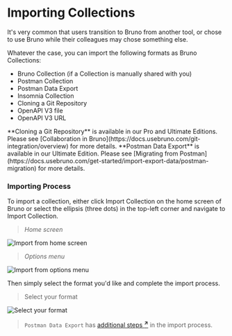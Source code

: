 
# Importing Collections

It's very common that users transition to Bruno from another tool, or chose to use Bruno while their colleagues may chose something else.

Whatever the case, you can import the following formats as Bruno Collections:

- Bruno Collection (if a Collection is manually shared with you)
- Postman Collection
- Postman Data Export
- Insomnia Collection
- Cloning a Git Repository
- OpenAPI V3 file
- OpenAPI V3 URL

<Callout type="info" emoji="">
  **Cloning a Git Repository** is available in our Pro and Ultimate Editions.
  Please see [Collaboration in
  Bruno](https://docs.usebruno.com/git-integration/overview) for more details.
</Callout>

<Callout emoji="">
  **Postman Data Export** is available in our Ultimate Edition. Please see
  [Migrating from
  Postman](https://docs.usebruno.com/get-started/import-export-data/postman-migration)
  for more details.
</Callout>

### Importing Process

To import a collection, either click Import Collection on the home screen of Bruno or select the ellipsis (three dots) in the top-left corner and navigate to Import Collection.

> _Home screen_

![Import from home screen](/screenshots/get-started/import-export/import_collection/import_collection_option.webp)

> _Options menu_

![Import from options menu](/screenshots/get-started/import-export/import_collection/import_collection_main_menu.webp)

Then simply select the format you'd like and complete the import process.

> Select your format

![Select your format](/screenshots/get-started/import-export/import_collection/import_options.webp)

> `Postman Data Export` has [additional steps <strong><sup>↗</sup></strong>](https://docs.usebruno.com/get-started/import-export-data/postman-migration) in the import process.
